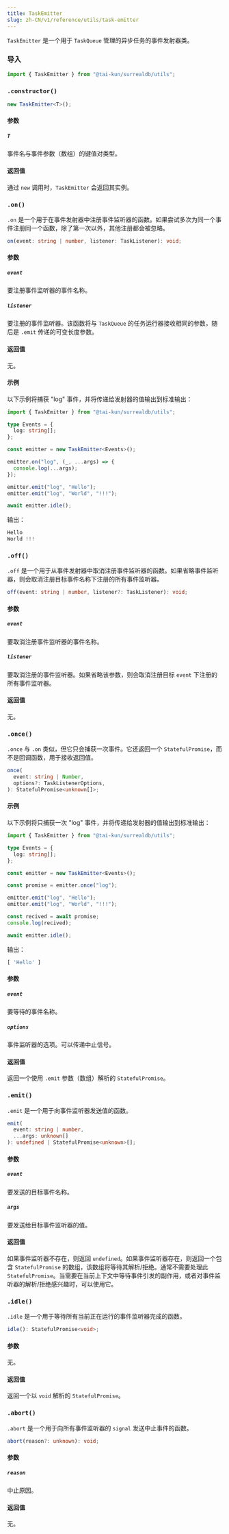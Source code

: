 ```yaml
---
title: TaskEmitter
slug: zh-CN/v1/reference/utils/task-emitter
---
```



`TaskEmitter` 是一个用于 `TaskQueue` 管理的异步任务的事件发射器类。

### 导入

```ts
import { TaskEmitter } from "@tai-kun/surrealdb/utils";
```

### `.constructor()`

```ts
new TaskEmitter<T>();
```

#### 参数

##### `T`

事件名与事件参数（数组）的键值对类型。

#### 返回值

通过 `new` 调用时，`TaskEmitter` 会返回其实例。

### `.on()` <Badge variant="instance" /><Badge variant="method" />

`.on` 是一个用于在事件发射器中注册事件监听器的函数。如果尝试多次为同一个事件注册同一个函数，除了第一次以外，其他注册都会被忽略。

```ts
on(event: string | number, listener: TaskListener): void;
```

#### 参数

##### `event`

要注册事件监听器的事件名称。

##### `listener`

要注册的事件监听器。该函数将与 `TaskQueue` 的任务运行器接收相同的参数，随后是 `.emit` 传递的可变长度参数。

#### 返回值

无。

#### 示例

以下示例将捕获 "log" 事件，并将传递给发射器的值输出到标准输出：

```ts
import { TaskEmitter } from "@tai-kun/surrealdb/utils";

type Events = {
  log: string[];
};

const emitter = new TaskEmitter<Events>();

emitter.on("log", (_, ...args) => {
  console.log(...args);
});

emitter.emit("log", "Hello");
emitter.emit("log", "World", "!!!");

await emitter.idle();
```

输出：

```js
Hello
World !!!
```

### `.off()` <Badge variant="instance" /><Badge variant="method" />

`.off` 是一个用于从事件发射器中取消注册事件监听器的函数。如果省略事件监听器，则会取消注册目标事件名称下注册的所有事件监听器。

```ts
off(event: string | number, listener?: TaskListener): void;
```

#### 参数

##### `event`

要取消注册事件监听器的事件名称。

##### `listener`

要取消注册的事件监听器。如果省略该参数，则会取消注册目标 `event` 下注册的所有事件监听器。

#### 返回值

无。

### `.once()` <Badge variant="instance" /><Badge variant="method" />

`.once` 与 `.on` 类似，但它只会捕获一次事件。它还返回一个 `StatefulPromise`，而不是回调函数，用于接收返回值。

```ts
once(
  event: string | Number,
  options?: TaskListenerOptions,
): StatefulPromise<unknown[]>;
```

#### 示例

以下示例将只捕获一次 "log" 事件，并将传递给发射器的值输出到标准输出：

```ts
import { TaskEmitter } from "@tai-kun/surrealdb/utils";

type Events = {
  log: string[];
};

const emitter = new TaskEmitter<Events>();

const promise = emitter.once("log");

emitter.emit("log", "Hello");
emitter.emit("log", "World", "!!!");

const recived = await promise;
console.log(recived);

await emitter.idle();
```

输出：

```js
[ 'Hello' ]
```

#### 参数

##### `event`

要等待的事件名称。

##### `options`

事件监听器的选项。可以传递中止信号。

#### 返回值

返回一个使用 `.emit` 参数（数组）解析的 `StatefulPromise`。

### `.emit()` <Badge variant="instance" /><Badge variant="method" />

`.emit` 是一个用于向事件监听器发送值的函数。

```ts
emit(
  event: string | number,
  ...args: unknown[]
): undefined | StatefulPromise<unknown>[];
```

#### 参数

##### `event`

要发送的目标事件名称。

##### `args`

要发送给目标事件监听器的值。

#### 返回值

如果事件监听器不存在，则返回 `undefined`。如果事件监听器存在，则返回一个包含 `StatefulPromise` 的数组，该数组将等待其解析/拒绝。通常不需要处理此 `StatefulPromise`。当需要在当前上下文中等待事件引发的副作用，或者对事件监听器的解析/拒绝感兴趣时，可以使用它。

### `.idle()` <Badge variant="instance" /><Badge variant="method" />

`.idle` 是一个用于等待所有当前正在运行的事件监听器完成的函数。

```ts
idle(): StatefulPromise<void>;
```

#### 参数

无。

#### 返回值

返回一个以 `void` 解析的 `StatefulPromise`。

### `.abort()` <Badge variant="instance" /><Badge variant="method" />

`.abort` 是一个用于向所有事件监听器的 `signal` 发送中止事件的函数。

```ts
abort(reason?: unknown): void;
```

#### 参数

##### `reason`

中止原因。

#### 返回值

无。
